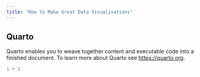 ```yaml
---
title: "How to Make Great Data Visualisations"
---
```


## Quarto

Quarto enables you to weave together content and executable code into a finished document. To learn more about Quarto see <https://quarto.org>.

```r
1 + 1
```
